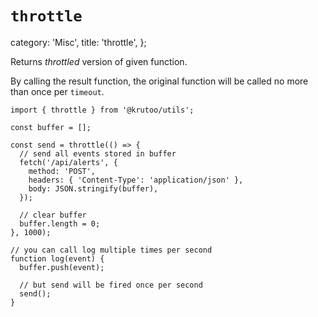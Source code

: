 # `throttle`

  category: 'Misc',
  title: 'throttle',
};

Returns _throttled_ version of given function.

By calling the result function, the original function will be called no more than once per `timeout`.

```tsx
import { throttle } from '@krutoo/utils';

const buffer = [];

const send = throttle(() => {
  // send all events stored in buffer
  fetch('/api/alerts', {
    method: 'POST',
    headers: { 'Content-Type': 'application/json' },
    body: JSON.stringify(buffer),
  });

  // clear buffer
  buffer.length = 0;
}, 1000);

// you can call log multiple times per second
function log(event) {
  buffer.push(event);

  // but send will be fired once per second
  send();
}
```
